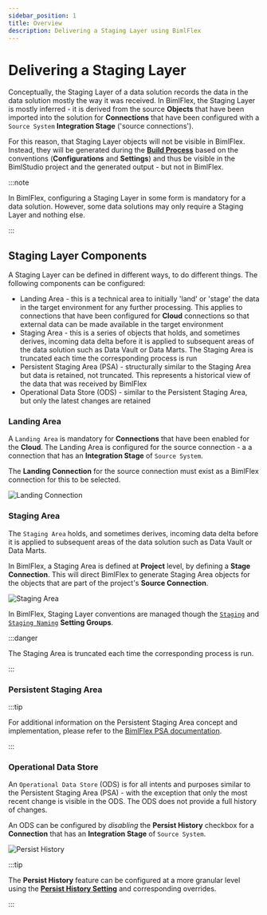 ---
sidebar_position: 1
title: Overview
description: Delivering a Staging Layer using BimlFlex
---
<head>
  <meta name="varigenceProduct" content="BimlFlex"></meta>
  <meta name="varigenceArticleType" content="Reference"></meta>
</head>




# Delivering a Staging Layer

Conceptually, the Staging Layer of a data solution records the data in the data solution mostly the way it was received. In BimlFlex, the Staging Layer is mostly inferred - it is derived from the source **Objects** that have been imported into the solution for **Connections** that have been configured with a `Source System` **Integration Stage** ('source connections').

For this reason, that Staging Layer objects will not be visible in BimlFlex. Instead, they will be generated during the [**Build Process**](../build-and-deployment) based on the conventions (**Configurations** and **Settings**) and thus be visible in the BimlStudio project and the generated output - but not in BimlFlex.



:::note

In BimlFlex, configuring a Staging Layer in some form is mandatory for a data solution. However, some data solutions may only require a Staging Layer and nothing else.

:::


## Staging Layer Components

A Staging Layer can be defined in different ways, to do different things. The following components can be configured:

* Landing Area - this is a technical area to initially 'land' or 'stage' the data in the target environment for any further processing. This applies to connections that have been configured for **Cloud** connections so that external data can be made available in the target environment
* Staging Area - this is a series of objects that holds, and sometimes derives, incoming data delta before it is applied to subsequent areas of the data solution such as Data Vault or Data Marts. The Staging Area is truncated each time the corresponding process is run
* Persistent Staging Area (PSA) - structurally similar to the Staging Area but data is retained, not truncated. This represents a historical view of the data that was received by BimlFlex
* Operational Data Store (ODS) - similar to the Persistent Staging Area, but only the latest changes are retained

### Landing Area

A `Landing Area` is mandatory for **Connections** that have been enabled for the **Cloud**. The Landing Area is configured for the source connection - a  a connection that has an **Integration Stage** of `Source System`.

The **Landing Connection** for the source connection must exist as a BimlFlex connection for this to be selected.

![Landing Connection](/img/bimlflex/bimlflex-landing-connection.png "Landing Connection")

### Staging Area

The `Staging Area` holds, and sometimes derives, incoming data delta before it is applied to subsequent areas of the data solution such as Data Vault or Data Marts.

In BimlFlex, a Staging Area is defined at **Project** level, by defining a **Stage Connection**. This will direct BimlFlex to generate Staging Area objects for the objects that are part of the project's **Source Connection**.

![Staging Area](/img/bimlflex/bimlflex-staging-area.png "Staging Area")

In BimlFlex, Staging Layer conventions are managed though the [`Staging`](../reference-documentation/reference-documentation-settings-index#staging) and [`Staging Naming`](../reference-documentation/reference-documentation-settings-index#staging-naming) **Setting Groups**.



:::danger

The Staging Area is truncated each time the corresponding process is run.

:::


### Persistent Staging Area

<InclHeaderPersistentStagingArea />



:::tip

For additional information on the Persistent Staging Area concept and implementation, please refer to the [BimlFlex PSA documentation](./persistent-staging-area).

:::


### Operational Data Store

An `Operational Data Store` (ODS) is for all intents and purposes similar to the Persistent Staging Area (PSA) - with the exception that only the most recent change is visible in the ODS. The ODS does not provide a full history of changes.

An ODS can be configured by *disabling* the **Persist History** checkbox for a **Connection** that has an **Integration Stage** of `Source System`.

![Persist History](/img/bimlflex/bimlflex-persist-history.png "Persist History")



:::tip

The **Persist History** feature can be configured at a more granular level using the [**Persist History Setting**](../reference-documentation/settings/PersistHistory) and corresponding overrides.

:::


